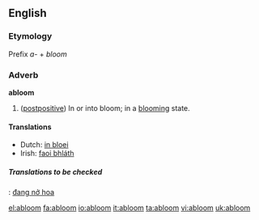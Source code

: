 ==English==

===Etymology===
Prefix ''a-'' + ''bloom''

===Adverb===
'''abloom'''

# ([[postpositive]]) In or into bloom; in a [[blooming]] state.

====Translations====
{{trans-top}}
*Dutch: [[in bloei]]
*Irish: [[faoi bhláth]]
{{trans-bottom}}

=====Translations to be checked=====
{{checktrans}}
{{ttbc|Vietnamese}}: [[đang nở hoa]]

[[el:abloom]]
[[fa:abloom]]
[[io:abloom]]
[[it:abloom]]
[[ta:abloom]]
[[vi:abloom]]
[[uk:abloom]]
